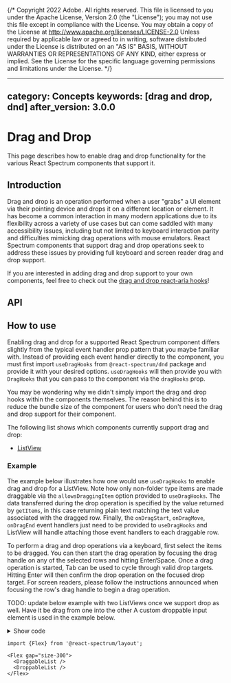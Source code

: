 {/* Copyright 2022 Adobe. All rights reserved.
This file is licensed to you under the Apache License, Version 2.0 (the "License");
you may not use this file except in compliance with the License. You may obtain a copy
of the License at http://www.apache.org/licenses/LICENSE-2.0
Unless required by applicable law or agreed to in writing, software distributed under
the License is distributed on an "AS IS" BASIS, WITHOUT WARRANTIES OR REPRESENTATIONS
OF ANY KIND, either express or implied. See the License for the specific language
governing permissions and limitations under the License. */}



---
category: Concepts
keywords: [drag and drop, dnd]
after_version: 3.0.0
---

# Drag and Drop

This page describes how to enable drag and drop functionality for the various React Spectrum components that support it.

## Introduction

Drag and drop is an operation performed when a user "grabs" a UI element via their pointing device and drops it on a different location or element.
It has become a common interaction in many modern applications due to its flexibility across a variety of use cases but can come saddled with
many accessibility issues, including but not limited to keyboard interaction parity and difficulties mimicking drag operations with mouse emulators.
React Spectrum components that support drag and drop operations seek to address these issues by providing full keyboard and screen reader drag and drop
support.

If you are interested in adding drag and drop support to your own components, feel free to check out the [drag and drop react-aria hooks](https://www.npmjs.com/package/@react-aria/dnd)!

## API

<FunctionAPI function={docs.exports.useDragHooks} links={docs.links} />
<FunctionAPI function={docs.exports.useDropHooks} links={docs.links} />

## How to use

Enabling drag and drop for a supported React Spectrum component differs slightly from the typical event handler prop pattern that you maybe familiar with.
Instead of providing each event handler directly to the component, you must first import `useDragHooks` from `@react-spectrum/dnd` package and provide it with
your desired options. `useDragHooks` will then provide you with `DragHooks` that you can pass to the component via the `dragHooks` prop.

You may be wondering why we didn't simply import the drag and drop hooks within the components themselves. The reason behind this is to reduce the bundle size of
the component for users who don't need the drag and drop support for their component.

The following list shows which components currently support drag and drop:
-  [ListView](ListView.html)

### Example

The example below illustrates how one would use `useDragHooks` to enable drag and drop for a ListView. Note how only non-folder type items are made draggable via
the `allowsDraggingItem` option provided to `useDragHooks`. The data transferred during the drop operation is specified by the value returned by `getItems`, in this case
returning plain text matching the text value associated with the dragged row. Finally, the `onDragStart`, `onDragMove`, `onDragEnd` event handlers just need to be provided
to `useDragHooks` and ListView will handle attaching those event handlers to each draggable row.

To perform a drag and drop operations via a keyboard, first select the items to be dragged. You can then start the drag operation by focusing the drag handle on any of the
selected rows and hitting <Keyboard>Enter</Keyboard>/<Keyboard>Space</Keyboard>. Once a drag operation is started, <Keyboard>Tab</Keyboard> can be used to cycle through valid
drop targets. Hitting <Keyboard>Enter</Keyboard> will then confirm the drop operation on the focused drop target. For screen readers, please follow the instructions announced
when focusing the row's drag handle to begin a drag operation.

TODO: update below example with two ListViews once we support drop as well. Have it be drag from one into the other
A custom droppable input element is used in the example below.
<details>
  <summary style={{fontWeight: 'bold'}}><ChevronRight size="S" /> Show code</summary>

```tsx example export=true render=false
import Folder from '@spectrum-icons/workflow/Folder';
import {Item, ListView} from '@react-spectrum/list';
import {Text} from '@adobe/react-spectrum';
import {useDragHooks, useDropHooks} from '@react-spectrum/dnd';
import {useListData} from '@react-stately/data';

function DraggableList(props) {
  let {
    items,
    ...otherProps
  } = props;
  let list = useListData({
    initialItems: items || [
      {id: 'a', textValue: 'Adobe Photoshop', type: 'file'},
      {id: 'b', textValue: 'Adobe XD', type: 'file'},
      {id: 'c', textValue: 'Documents', type: 'folder'},
      {id: 'd', textValue: 'Adobe InDesign', type: 'file'},
      {id: 'e', textValue: 'Utilities', type: 'folder'}
    ]
  });

  let getItems = (keys) => [...keys].map(key => {
    let item = list.getItem(key);
    return {
      'text/plain': item.textValue,
      [item.type]: item.id
    };
  });

  let onDragEnd = (e) => {
    if (e.dropOperation === 'move') {
      list.remove(...e.keys);
    }
  };
  let dragHooks = useDragHooks({
    getItems,
    onDragEnd
  });

  return (
    <ListView
      aria-label="Draggable list view example"
      width="size-3600"
      height="size-3600"
      selectionMode="multiple"
      items={list.items}
      dragHooks={dragHooks}
      {...otherProps}>
      {item => (
        <Item key={item.key} textValue={item.textValue}>
          {item.type === 'folder' && <Folder />}
          <Text>{item.textValue}</Text>
        </Item>
      )}
    </ListView>
  );
}

function DroppableList(props) {
  let {
    items,
    ...otherProps
  } = props;
  let list = useListData({
    initialItems: items || [
      {id: 'f', textValue: 'Adobe AfterEffects', type: 'file'},
      {id: 'g', textValue: 'Adobe Illustrator', type: 'file'},
      {id: 'h', textValue: 'Adobe Lightroom', type: 'file'},
      {id: 'i', textValue: 'Adobe Premiere Pro', type: 'file'},
      {id: 'j', textValue: 'Adobe Fresco', type: 'file'}
    ]
  });

  let onDrop = async (e) => {
    // Only allow drops between the list items and on the list root
    if (e.target.dropPosition !== 'on') {
      let itemsToAdd = [];
      for (let item of e.items) {
        let type, id, textValue;
        if (item.kind === 'text') {
          if (item.types.has('file')) {
            type = 'file';
            id = await item.getText('file');
          }

          if (item.types.has('text/plain')) {
            textValue = await item.getText('text/plain');
          }

          if (!type || !id || !textValue) {
            continue;
          }

          itemsToAdd.push({
            id,
            type,
            textValue
          });
        }
      }

      if (e.target.type === 'root') {
        list.prepend(...itemsToAdd);
      } else if (e.target.dropPosition === 'before') {
        list.insertBefore(e.target.key, ...itemsToAdd);
      } else {
        list.insertAfter(e.target.key, ...itemsToAdd);
      }
    }
  };

  let getDropOperation = (target, types) => {
    if (types.has('folder') || target.dropPosition === 'on') {
      return 'cancel';
    }

    return 'move';
  };

  let dropHooks = useDropHooks({
    getDropOperation,
    onDrop
  });

  return (
    <ListView
      aria-label="Droppable list view example"
      width="size-3600"
      height="size-3600"
      selectionMode="multiple"
      items={list.items}
      dropHooks={dropHooks}
      {...otherProps}>
      {item => (
        <Item key={item.key} textValue={item.textValue}>
          {item.type === 'folder' && <Folder />}
          <Text>{item.textValue}</Text>
        </Item>
      )}
    </ListView>
  );
}
```
</details>

```tsx example
import {Flex} from '@react-spectrum/layout';

<Flex gap="size-300">
  <DraggableList />
  <DroppableList />
</Flex>
```
